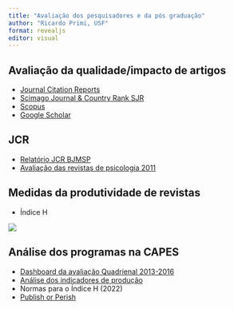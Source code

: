 ```yaml
---
title: "Avaliação dos pesquisadores e da pós graduação"
author: "Ricardo Primi, USF"
format: revealjs
editor: visual
---
```


## Avaliação da qualidade/impacto de artigos

-   [Journal Citation Reports](https://clarivate.com/webofsciencegroup/solutions/journal-citation-reports/)
-   [Scimago Journal & Country Rank SJR](https://www.scimagojr.com/journalrank.php?area=3200&country=BR&scielo=false)
-   [Scopus](https://www.scopus.com/home.uri)
-   [Google Scholar](https://scholar.google.com/)

## JCR

-   [Relatório JCR BJMSP](https://github.com/rprimi/producao_web/blob/main/doc/BJMSP%20InCites%20Journal%20Citation%20Reports.pdf)
-   [Avaliação das revistas de psicologia 2011](https://github.com/rprimi/producao_web/blob/main/doc/JCR-2011%20Psico.pdf)

## Medidas da produtividade de revistas

-   Índice H

![](images/paste-2712FB84.png){fig-align="center"}

## Análise dos programas na CAPES

-   [Dashboard da avaliação Quadrienal 2013-2016](https://rprimi.shinyapps.io/capes_psico/)
-   [Análise dos indicadores de produção](http://www.labape.com.br/rprimi/producao/pi.html)
-   Normas para o Índice H (2022)
-   [Publish or Perish](http://www.harzing.com/pop.htm)
